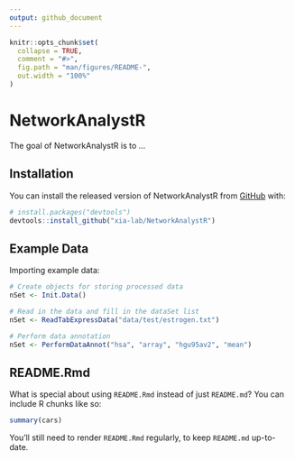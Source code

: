 ```yaml
---
output: github_document
---
```


<!-- README.md is generated from README.Rmd. Please edit that file -->

```r
knitr::opts_chunk$set(
  collapse = TRUE,
  comment = "#>",
  fig.path = "man/figures/README-",
  out.width = "100%"
)
```

# NetworkAnalystR

<!-- badges: start -->
<!-- badges: end -->

The goal of NetworkAnalystR is to ...

## Installation

You can install the released version of NetworkAnalystR from [GitHub](https://github.com/) with:

```r
# install.packages("devtools")
devtools::install_github("xia-lab/NetworkAnalystR")
```

## Example Data

Importing example data:

```r
# Create objects for storing processed data
nSet <- Init.Data()

# Read in the data and fill in the dataSet list 
nSet <- ReadTabExpressData("data/test/estrogen.txt")

# Perform data annotation
nSet <- PerformDataAnnot("hsa", "array", "hgu95av2", "mean")

```


## README.Rmd

What is special about using `README.Rmd` instead of just `README.md`? You can include R chunks like so:

```r
summary(cars)
```

You'll still need to render `README.Rmd` regularly, to keep `README.md` up-to-date.
